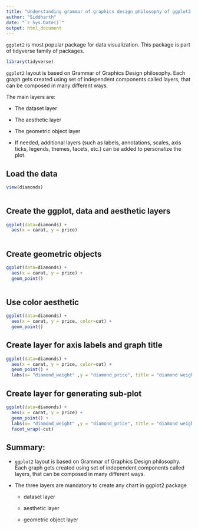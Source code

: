 ---
title: "Understanding grammar of graphics design philosophy of ggplot2 package"
author: "Siddharth"
date: "`r Sys.Date()`"
output: html_document
---

`ggplot2` is most popular package for data visualization. This package is part of tidyverse family of packages.

```{r}

library(tidyverse)
```

`ggplot2` layout is based on Grammar of Graphics Design philosophy. Each graph gets created using set of independent components called layers, that can be composed in many different ways.

The main layers are:

-   The dataset layer

-   The aesthetic layer

-   The geometric object layer

-   If needed, additional layers (such as labels, annotations, scales, axis ticks, legends, themes, facets, etc.) can be added to personalize the plot.

## Load the data

```{r}

view(diamonds)
 
```

## Create the ggplot, data and aesthetic layers

```{r}

ggplot(data=diamonds) +
  aes(x = carat, y = price)
 
```

## Create geometric objects

```{r}

ggplot(data=diamonds) +
  aes(x = carat, y = price) +
  geom_point()
   
```

## Use color aesthetic

```{r}

ggplot(data=diamonds) +
  aes(x = carat, y = price, color=cut) +
  geom_point()

```

## Create layer for axis labels and graph title

```{r}

ggplot(data=diamonds) +
  aes(x = carat, y = price, color=cut) +
  geom_point() +
  labs(x= "diamond_weight" ,y = "diamond_price", title = "diamond weight Vs Price")

```

## Create layer for generating sub-plot

```{r}

ggplot(data=diamonds) +
  aes(x = carat, y = price) +
  geom_point() +
  labs(x= "diamond_weight" ,y = "diamond_price", title = "diamond weight Vs Price") +
  facet_wrap(~cut)

```

## Summary:

-   `ggplot2` layout is based on Grammar of Graphics Design philosophy. Each graph gets created using set of independent components called layers, that can be composed in many different ways.

-   The three layers are mandatory to create any chart in ggplot2 package

    -   dataset layer

    -   aesthetic layer

    -   geometric object layer
